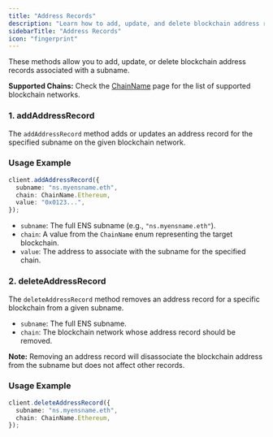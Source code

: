 ```yaml
---
title: "Address Records"
description: "Learn how to add, update, and delete blockchain address records associated with ENS subnames."
sidebarTitle: "Address Records"
icon: "fingerprint"
---
```


These methods allow you to add, update, or delete blockchain address records associated with a subname.

<Note>
  <strong>Supported Chains:</strong> Check the <a href="/developer-guide/sdks/offchain-manager/chainname">ChainName</a> page for the list of supported blockchain networks.
</Note>

### 1. addAddressRecord

The `addAddressRecord` method adds or updates an address record for the specified subname on the given blockchain network.

### Usage Example

```typescript
client.addAddressRecord({
  subname: "ns.myensname.eth",
  chain: ChainName.Ethereum,
  value: "0x0123...",
});
```

- `subname`: The full ENS subname (e.g., `"ns.myensname.eth"`).
- `chain`: A value from the `ChainName` enum representing the target blockchain.
- `value`: The address to associate with the subname for the specified chain.

### 2. deleteAddressRecord

The `deleteAddressRecord` method removes an address record for a specific blockchain from a given subname.

- `subname`: The full ENS subname.
- `chain`: The blockchain network whose address record should be removed.

<Hint type="info">
  <strong>Note:</strong> Removing an address record will disassociate the
  blockchain address from the subname but does not affect other records.
</Hint>

### Usage Example

```typescript
client.deleteAddressRecord({
  subname: "ns.myensname.eth",
  chain: ChainName.Ethereum,
});
```
